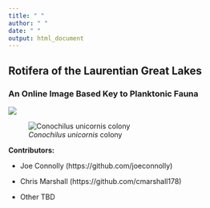 ```yaml
---
title: " "
author: " "
date: " "
output: html_document
---
```



## Rotifera of the Laurentian Great Lakes 

### An Online Image Based Key to Planktonic Fauna

![](https://cdn.hswstatic.com/gif/great-lakes-great.jpg)

![*Conochilus unicornis* colony](http://www.microscopy-uk.org.uk/mag/imgsep98/cono1.jpg)

**Contributors:**

* Joe Connolly (https://github.com/joeconnolly)

* Chris Marshall (https://github.com/cmarshall178)

* Other TBD